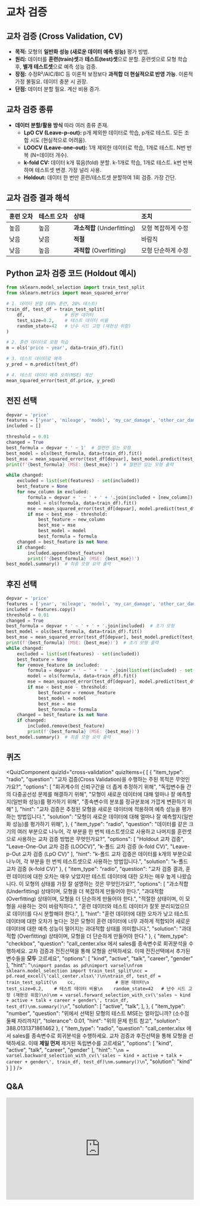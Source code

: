 # 교차 검증

## 교차 검증 (Cross Validation, CV)

*   **목적:** 모형의 **일반화 성능 (새로운 데이터 예측 성능)** 평가 방법.
*   **원리:** 데이터를 **훈련(train)셋**과 **테스트(test)셋**으로 분할. 훈련셋으로 모형 학습 후, **별개 테스트셋**으로 예측 성능 검증.
*   **장점:** 수정R²/AIC/BIC 등 이론적 보정보다 **과적합 더 현실적으로 반영 가능**. 이론적 가정 불필요. 데이터 충분 시 권장.
*   **단점:** 데이터 분할 필요. 계산 비용 증가.

## 교차 검증 종류

*   **데이터 분할/활용 방식** 따라 여러 종류 존재.
    *   **LpO CV (Leave-p-out):** p개 제외한 데이터로 학습, p개로 테스트. 모든 조합 시도 (현실적으로 어려움).
    *   **LOOCV (Leave-one-out):** 1개 제외한 데이터로 학습, 1개로 테스트. N번 반복 (N=데이터 개수).
    *   **k-fold CV:** 데이터 k개 묶음(fold) 분할. k-1개로 학습, 1개로 테스트. k번 반복하며 테스트셋 변경. 가장 널리 사용.
    *   **Holdout:** 데이터 한 번만 훈련/테스트셋 분할하여 1회 검증. 가장 간단.

## 교차 검증 결과 해석

| 훈련 오차 | 테스트 오차 | 상태        | 조치                |
| :-------- | :---------- | :---------- | :------------------ |
| 높음      | 높음        | **과소적합** (Underfitting) | 모형 복잡하게 수정  |
| 낮음      | 낮음        | **적절**    | 바람직              |
| 낮음      | 높음        | **과적합** (Overfitting)  | 모형 단순하게 수정  |

## Python 교차 검증 코드 (Holdout 예시)

```python
from sklearn.model_selection import train_test_split
from sklearn.metrics import mean_squared_error

# 1. 데이터 분할 (80% 훈련, 20% 테스트)
train_df, test_df = train_test_split(
    df,               # 원본 데이터
    test_size=0.2,    # 테스트 데이터 비율
    random_state=42   # 난수 시드 고정 (재현성 위함)
)

# 2. 훈련 데이터로 모형 학습
m = ols('price ~ year', data=train_df).fit()

# 3. 테스트 데이터로 예측
y_pred = m.predict(test_df)

# 4. 테스트 데이터 예측 오차(MSE) 계산
mean_squared_error(test_df.price, y_pred)
```

## 전진 선택

```python
depvar = 'price'
features = ['year', 'mileage', 'model', 'my_car_damage', 'other_car_damage']
included = []

threshold = 0.01
changed = True
best_formula = depvar + ' ~ 1'  # 절편만 있는 모형
best_model = ols(best_formula, data=train_df).fit()
best_mse = mean_squared_error(test_df[depvar], best_model.predict(test_df))
print(f'{best_formula} (MSE: {best_mse})')  # 절편만 있는 모형 출력

while changed:
    excluded = list(set(features) - set(included))
    best_feature = None
    for new_column in excluded:
        formula = depvar + ' ~ ' + ' + '.join(included + [new_column])
        model = ols(formula, data=train_df).fit()
        mse = mean_squared_error(test_df[depvar], model.predict(test_df))
        if mse < best_mse - threshold:
            best_feature = new_column
            best_mse = mse
            best_model = model
            best_formula = formula
    changed = best_feature is not None
    if changed:
        included.append(best_feature)
        print(f'{best_formula} (MSE: {best_mse})')
best_model.summary()  # 최종 모형 요약 출력        
```

## 후진 선택

```python
depvar = 'price'
features = ['year', 'mileage', 'model', 'my_car_damage', 'other_car_damage']
included = features.copy()
threshold = 0.01
changed = True
best_formula = depvar + ' ~ ' + ' + '.join(included)  # 초기 모형
best_model = ols(best_formula, data=train_df).fit()
best_mse = mean_squared_error(test_df[depvar], best_model.predict(test_df))
print(f'{best_formula} (MSE: {best_mse})')  # 초기 모형 출력
while changed:
    excluded = list(set(features) - set(included))
    best_feature = None
    for remove_feature in included:
        formula = depvar + ' ~ ' + ' + '.join(list(set(included) - set([remove_feature])))
        model = ols(formula, data=train_df).fit()
        mse = mean_squared_error(test_df[depvar], model.predict(test_df))
        if mse < best_mse - threshold:
            best_feature = remove_feature
            best_model = model
            best_mse = mse
            best_formula = formula
    changed = best_feature is not None
    if changed:
        included.remove(best_feature)
        print(f'{best_formula} (MSE: {best_mse})')
best_model.summary()  # 최종 모형 요약 출력        
```


## 퀴즈


<QuizComponent quizId="cross-validation" quizItems={
[
    {
        "item_type": "radio",
        "question": "교차 검증(Cross Validation)을 수행하는 주된 목적은 무엇인가요?",
        "options": [
            "회귀계수의 신뢰구간을 더 좁게 추정하기 위해",
            "독립변수들 간의 다중공선성 문제를 해결하기 위해",
            "모형이 새로운 데이터에 대해 얼마나 잘 예측할지(일반화 성능)를 평가하기 위해",
            "종속변수의 분포를 정규분포에 가깝게 변환하기 위해"
        ],
        "hint": "교차 검증은 추정된 모형을 새로운 데이터에 적용하여 예측 성능을 평가하는 방법입니다.",
        "solution": "모형이 새로운 데이터에 대해 얼마나 잘 예측할지(일반화 성능)를 평가하기 위해",
    },
    {
        "item_type": "radio",
        "question": "데이터를 같은 크기의 여러 부분으로 나누어, 각 부분을 한 번씩 테스트셋으로 사용하고 나머지를 훈련셋으로 사용하는 교차 검증 방법은 무엇인가요?",
        "options": [
            "Holdout 교차 검증",
            "Leave-One-Out 교차 검증 (LOOCV)",
            "k-폴드 교차 검증 (k-fold CV)",
            "Leave-p-Out 교차 검증 (LpO CV)"
        ],
        "hint": "k-폴드 교차 검증은 데이터를 k개의 부분으로 나누어, 각 부분을 한 번씩 테스트셋으로 사용하는 방법입니다.",
        "solution": "k-폴드 교차 검증 (k-fold CV)"
    },
    {
        "item_type": "radio",
        "question": "교차 검증 결과, 훈련 데이터에 대한 오차는 매우 낮았지만 테스트 데이터에 대한 오차는 매우 높게 나왔습니다. 이 모형의 상태를 가장 잘 설명하는 것은 무엇인가요?",
        "options": [
            "과소적합 (Underfitting) 상태이며, 모형을 더 복잡하게 만들어야 한다.",
            "과대적합 (Overfitting) 상태이며, 모형을 더 단순하게 만들어야 한다.",
            "적절한 상태이며, 이 모형을 사용하는 것이 바람직하다.",
            "훈련 데이터와 테스트 데이터가 잘못 분리되었으므로 데이터를 다시 분할해야 한다.",
        ],
        "hint": "훈련 데이터에 대한 오차가 낮고 테스트 데이터에 대한 오차가 높다는 것은 모형이 훈련 데이터에 너무 과하게 적합되어 새로운 데이터에 대한 예측 성능이 떨어지는 과대적합 상태를 의미합니다.",
        "solution": "과대적합 (Overfitting) 상태이며, 모형을 더 단순하게 만들어야 한다."
    },
    {
        "item_type": "checkbox",
        "question": "call_center.xlsx 에서 sales를 종속변수로 회귀분석을 수행하세요. 교차 검증과 전진선택을 통해 모형을 선택하세요. 이때 전진선택에서 추가된 변수들을 **모두** 고르세요",
        "options": [
            "kind",
            "active",
            "talk",
            "career",
            "gender"
        ],
        "hint": "```\nimport pandas as pd\nimport varsel\nfrom sklearn.model_selection import train_test_split\ncc = pd.read_excel(\'call_center.xlsx\')\n\ntrain_df, test_df = train_test_split(\n    cc,               # 원본 데이터\n    test_size=0.2,    # 테스트 데이터 비율\n    random_state=42   # 난수 시드 고정 (재현성 위함)\n)\nm = varsel.forward_selection_with_cv(\'sales ~ kind + active + talk + career + gender\', train_df, test_df)\nm.summary()\n```",
        "solution": [
            "active",
            "talk",
        ],
    },
    {
        "item_type": "number",
        "question": "위에서 선택된 모형의 테스트 MSE는 얼마입니까? (소수점 둘째 자리까지)",
        "tolerance": 0.01,
        "hint": "위의 문제 힌트 참고",
        "solution": 388.0131371861462
    },
    {
        "item_type": "radio",
        "question": "call_center.xlsx 에서 sales를 종속변수로 회귀분석을 수행하세요. 교차 검증과 후진선택을 통해 모형을 선택하세요. 이때 **제일 먼저** 제거된 독립변수를 고르세요",
        "options": [
            "kind",
            "active",
            "talk",
            "career",
            "gender"
        ],
        "hint": "```\nm = varsel.backward_selection_with_cv(\'sales ~ kind + active + talk + career + gender\', train_df, test_df)\nm.summary()\n```",
        "solution": "kind"
    }
]
} />

## Q&A
<iframe src="https://tally.so/embed/wbOOKg?alignLeft=1&hideTitle=1&transparentBackground=1&dynamicHeight=0" loading="lazy" width="100%" height="274" frameborder="0" marginheight="0" marginwidth="0" title="Q&A"></iframe>
